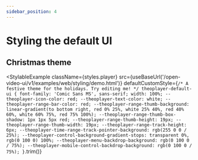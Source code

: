 ```yaml
---
sidebar_position: 4
---
```


# Styling the default UI


## Christmas theme

<StylableExample
    className={styles.player}
    src={useBaseUrl('/open-video-ui/v1/examples/web/styling/demo.html')}
    defaultCustomStyle={`
/* A festive theme for the holidays. Try editing me! */
theoplayer-default-ui {
    font-family: 'Comic Sans MS', sans-serif;
    width: 100%;
    --theoplayer-icon-color: red;
    --theoplayer-text-color: white;
    --theoplayer-range-bar-color: red;
    --theoplayer-range-thumb-background: linear-gradient(to bottom right, red 0% 25%, white 25% 40%, red 40% 60%, white 60% 75%, red 75% 100%);
    --theoplayer-range-thumb-box-shadow: 1px 1px 5px red;
    --theoplayer-range-thumb-height: 19px;
    --theoplayer-range-thumb-width: 19px;
    --theoplayer-range-track-height: 6px;
    --theoplayer-time-range-track-pointer-background: rgb(255 0 0 / 25%);
    --theoplayer-control-background-gradient-stops: transparent 0%, rgb(0 100 0) 100%;
    --theoplayer-menu-backdrop-background: rgb(0 100 0 / 75%);
    --theoplayer-mobile-control-backdrop-background: rgb(0 100 0 / 75%);
}
`.trim()}
></StylableExample>

